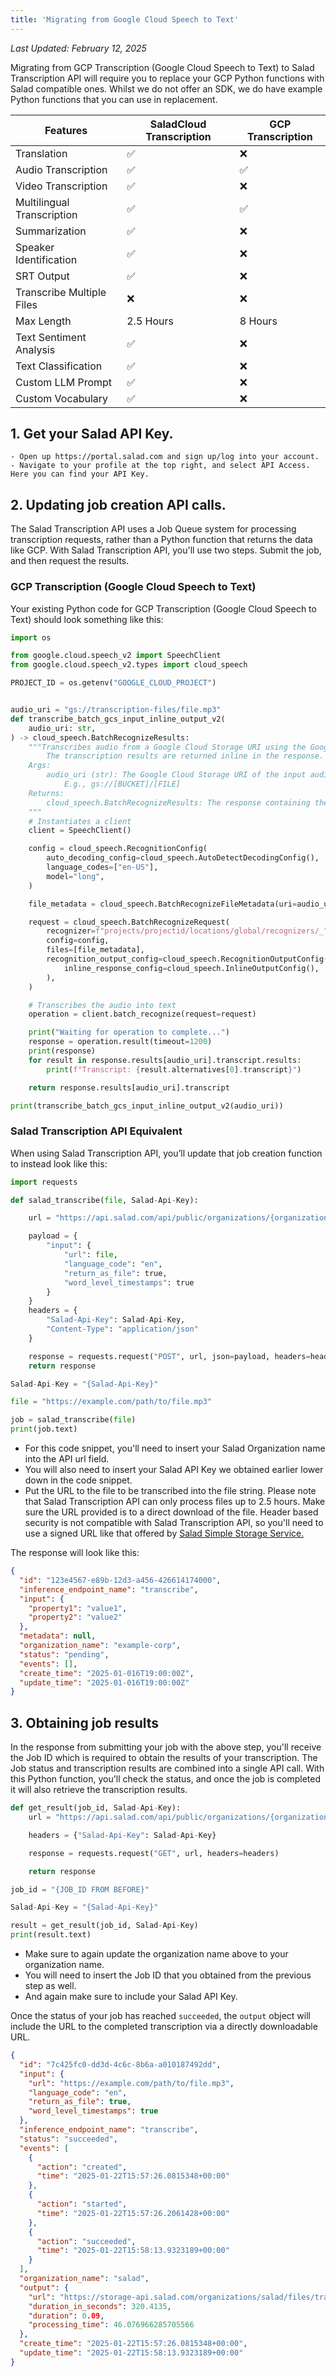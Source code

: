 ```yaml
---
title: 'Migrating from Google Cloud Speech to Text'
---
```


_Last Updated: February 12, 2025_

Migrating from GCP Transcription (Google Cloud Speech to Text) to Salad Transcription API will require you to replace
your GCP Python functions with Salad compatible ones. Whilst we do not offer an SDK, we do have example Python functions
that you can use in replacement.

| Features                   | SaladCloud Transcription | GCP Transcription |
| -------------------------- | ------------------------ | ----------------- |
| Translation                | ✅                       | ❌                |
| Audio Transcription        | ✅                       | ✅                |
| Video Transcription        | ✅                       | ❌                |
| Multilingual Transcription | ✅                       | ✅                |
| Summarization              | ✅                       | ❌                |
| Speaker Identification     | ✅                       | ❌                |
| SRT Output                 | ✅                       | ❌                |
| Transcribe Multiple Files  | ❌                       | ❌                |
| Max Length                 | 2.5 Hours                | 8 Hours           |
| Text Sentiment Analysis    | ✅                       | ❌                |
| Text Classification        | ✅                       | ❌                |
| Custom LLM Prompt          | ✅                       | ❌                |
| Custom Vocabulary          | ✅                       | ❌                |

## 1. Get your Salad API Key.

    - Open up https://portal.salad.com and sign up/log into your account.
    - Navigate to your profile at the top right, and select API Access. Here you can find your API Key.

## 2. Updating job creation API calls.

The Salad Transcription API uses a Job Queue system for processing transcription requests, rather than a Python function
that returns the data like GCP. With Salad Transcription API, you'll use two steps. Submit the job, and then request the
results.

### GCP Transcription (Google Cloud Speech to Text)

Your existing Python code for GCP Transcription (Google Cloud Speech to Text) should look something like this:

```Python
import os

from google.cloud.speech_v2 import SpeechClient
from google.cloud.speech_v2.types import cloud_speech

PROJECT_ID = os.getenv("GOOGLE_CLOUD_PROJECT")


audio_uri = "gs://transcription-files/file.mp3"
def transcribe_batch_gcs_input_inline_output_v2(
    audio_uri: str,
) -> cloud_speech.BatchRecognizeResults:
    """Transcribes audio from a Google Cloud Storage URI using the Google Cloud Speech-to-Text API.
        The transcription results are returned inline in the response.
    Args:
        audio_uri (str): The Google Cloud Storage URI of the input audio file.
            E.g., gs://[BUCKET]/[FILE]
    Returns:
        cloud_speech.BatchRecognizeResults: The response containing the transcription results.
    """
    # Instantiates a client
    client = SpeechClient()

    config = cloud_speech.RecognitionConfig(
        auto_decoding_config=cloud_speech.AutoDetectDecodingConfig(),
        language_codes=["en-US"],
        model="long",
    )

    file_metadata = cloud_speech.BatchRecognizeFileMetadata(uri=audio_uri)

    request = cloud_speech.BatchRecognizeRequest(
        recognizer=f"projects/projectid/locations/global/recognizers/_",
        config=config,
        files=[file_metadata],
        recognition_output_config=cloud_speech.RecognitionOutputConfig(
            inline_response_config=cloud_speech.InlineOutputConfig(),
        ),
    )

    # Transcribes the audio into text
    operation = client.batch_recognize(request=request)

    print("Waiting for operation to complete...")
    response = operation.result(timeout=1200)
    print(response)
    for result in response.results[audio_uri].transcript.results:
        print(f"Transcript: {result.alternatives[0].transcript}")

    return response.results[audio_uri].transcript

print(transcribe_batch_gcs_input_inline_output_v2(audio_uri))
```

### Salad Transcription API Equivalent

When using Salad Transcription API, you’ll update that job creation function to instead look like this:

```Python
import requests

def salad_transcribe(file, Salad-Api-Key):

    url = "https://api.salad.com/api/public/organizations/{organization_name}/inference-endpoints/transcribe/jobs"

    payload = {
        "input": {
       	    "url": file,
       	    "language_code": "en",
       	    "return_as_file": true,
       	    "word_level_timestamps": true
        }
    }
    headers = {
        "Salad-Api-Key": Salad-Api-Key,
        "Content-Type": "application/json"
    }

    response = requests.request("POST", url, json=payload, headers=headers)
    return response

Salad-Api-Key = "{Salad-Api-Key}"

file = "https://example.com/path/to/file.mp3"

job = salad_transcribe(file)
print(job.text)
```

- For this code snippet, you'll need to insert your Salad Organization name into the API url field.
- You will also need to insert your Salad API Key we obtained earlier lower down in the code snippet.
- Put the URL to the file to be transcribed into the file string. Please note that Salad Transcription API can only
  process files up to 2.5 hours. Make sure the URL provided is to a direct download of the file. Header based security
  is not compatible with Salad Transcription API, so you'll need to use a signed URL like that offered by
  [Salad Simple Storage Service.](/products/s4/salad-simple-storage-service#upload-a-file)

The response will look like this:

```json
{
  "id": "123e4567-e89b-12d3-a456-426614174000",
  "inference_endpoint_name": "transcribe",
  "input": {
    "property1": "value1",
    "property2": "value2"
  },
  "metadata": null,
  "organization_name": "example-corp",
  "status": "pending",
  "events": [],
  "create_time": "2025-01-016T19:00:00Z",
  "update_time": "2025-01-016T19:00:00Z"
}
```

## 3. Obtaining job results

In the response from submitting your job with the above step, you'll receive the Job ID which is required to obtain the
results of your transcription. The Job status and transcription results are combined into a single API call. With this
Python function, you'll check the status, and once the job is completed it will also retrieve the transcription results.

```Python
def get_result(job_id, Salad-Api-Key):
    url = "https://api.salad.com/api/public/organizations/{organization_name}/inference-endpoints/transcribe/jobs/" + job_id

    headers = {"Salad-Api-Key": Salad-Api-Key}

    response = requests.request("GET", url, headers=headers)

    return response

job_id = "{JOB_ID FROM BEFORE}"

Salad-Api-Key = "{Salad-Api-Key}"

result = get_result(job_id, Salad-Api-Key)
print(result.text)
```

- Make sure to again update the organization name above to your organization name.
- You will need to insert the Job ID that you obtained from the previous step as well.
- And again make sure to include your Salad API Key.

Once the status of your job has reached `succeeded`, the `output` object will include the URL to the completed
transcription via a directly downloadable URL.

```json
{
  "id": "7c425fc0-dd3d-4c6c-8b6a-a010187492dd",
  "input": {
    "url": "https://example.com/path/to/file.mp3",
    "language_code": "en",
    "return_as_file": true,
    "word_level_timestamps": true
  },
  "inference_endpoint_name": "transcribe",
  "status": "succeeded",
  "events": [
    {
      "action": "created",
      "time": "2025-01-22T15:57:26.0815348+00:00"
    },
    {
      "action": "started",
      "time": "2025-01-22T15:57:26.2061428+00:00"
    },
    {
      "action": "succeeded",
      "time": "2025-01-22T15:58:13.9323189+00:00"
    }
  ],
  "organization_name": "salad",
  "output": {
    "url": "https://storage-api.salad.com/organizations/salad/files/transcription/73b2ee75-664e-4332-a853-9210dde5c5fd?token=ac34664a-088d-4c72-b53c-c99cfbf538",
    "duration_in_seconds": 320.4135,
    "duration": 0.09,
    "processing_time": 46.076966285705566
  },
  "create_time": "2025-01-22T15:57:26.0815348+00:00",
  "update_time": "2025-01-22T15:58:13.9323189+00:00"
}
```
